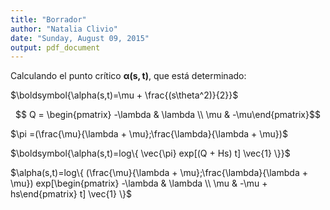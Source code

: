 ```yaml
---
title: "Borrador"
author: "Natalia Clivio"
date: "Sunday, August 09, 2015"
output: pdf_document
---
```



Calculando el punto crítico $\boldsymbol{\alpha(s,t)}$, que está determinado:

$\boldsymbol{\alpha(s,t)=\mu + \frac{(s\theta^2)}{2}}$


$$ Q = \begin{pmatrix} -\lambda & \lambda \\ \mu & -\mu\end{pmatrix}$$


$\pi =(\frac{\mu}{\lambda + \mu};\frac{\lambda}{\lambda + \mu})$

$\boldsymbol{\alpha(s,t)=log\{ \vec{\pi} exp[(Q + Hs) t] \vec{1} \}}$

$\alpha(s,t)=log\{ (\frac{\mu}{\lambda + \mu};\frac{\lambda}{\lambda + \mu}) exp[\begin{pmatrix} -\lambda & \lambda \\ \mu & -\mu + hs\end{pmatrix} t] \vec{1} \}$
